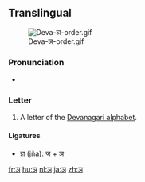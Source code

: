 ==Translingual==
[[File:Deva-ञ-order.gif|thumb]]

===Pronunciation===
* {{IPA|/ɲə/|lang=mul}} {{i|may vary by language}}

===Letter===
{{mul-deva|ña}}

# A letter of the [[Devanagari alphabet]].

====Ligatures====
{{rfc-header|Ligatures|lang=mul}}
* [[ज्ञ]] (jña): [[ज]] + ञ

[[fr:ञ]]
[[hu:ञ]]
[[nl:ञ]]
[[ja:ञ]]
[[zh:ञ]]